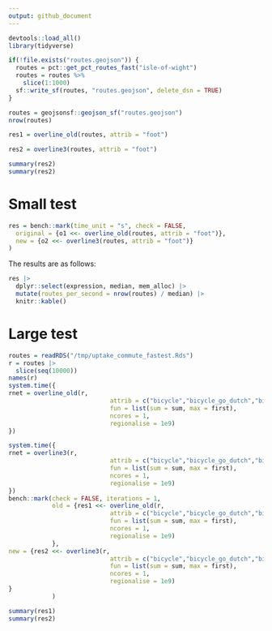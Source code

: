 ```yaml
---
output: github_document
---
```


```r
devtools::load_all()
library(tidyverse)
```


```r
if(!file.exists("routes.geojson")) {
  routes = pct::get_pct_routes_fast("isle-of-wight")
  routes = routes %>% 
    slice(1:1000)
  sf::write_sf(routes, "routes.geojson", delete_dsn = TRUE)
}

routes = geojsonsf::geojson_sf("routes.geojson")
nrow(routes)

```

```r
res1 = overline_old(routes, attrib = "foot")
```

```r
res2 = overline3(routes, attrib = "foot")
```

```r
summary(res2)
summary(res2)
```


# Small test

```r
res = bench::mark(time_unit = "s", check = FALSE,
  original = {o1 <<- overline_old(routes, attrib = "foot")},
  new = {o2 <<- overline3(routes, attrib = "foot")}
)
```


The results are as follows:

```r
res |>
  dplyr::select(expression, median, mem_alloc) |>
  mutate(routes_per_second = nrow(routes) / median) |>
  knitr::kable()
```

# Large test

```r
routes = readRDS("/tmp/uptake_commute_fastest.Rds")
r = routes |> 
  slice(seq(10000))
names(r)
system.time({
rnet = overline_old(r,
                            attrib = c("bicycle","bicycle_go_dutch","bicycle_ebike","quietness","gradient_smooth"),
                            fun = list(sum = sum, max = first),
                            ncores = 1,
                            regionalise = 1e9)
})

system.time({
rnet = overline3(r,
                            attrib = c("bicycle","bicycle_go_dutch","bicycle_ebike","quietness","gradient_smooth"),
                            fun = list(sum = sum, max = first),
                            ncores = 1,
                            regionalise = 1e9)
})
bench::mark(check = FALSE, iterations = 1,
            old = {res1 <<- overline_old(r,
                            attrib = c("bicycle","bicycle_go_dutch","bicycle_ebike","quietness","gradient_smooth"),
                            fun = list(sum = sum, max = first),
                            ncores = 1,
                            regionalise = 1e9)
            },
new = {res2 <<- overline3(r,
                            attrib = c("bicycle","bicycle_go_dutch","bicycle_ebike","quietness","gradient_smooth"),
                            fun = list(sum = sum, max = first),
                            ncores = 1,
                            regionalise = 1e9)
}
            )
```

```r
summary(res1)
summary(res2)

```


